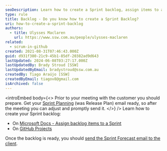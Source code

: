 ```yaml
---
seoDescription: Learn how to create a Sprint backlog, assign items to a Sprint, and send a Sprint Forecast email to clients with Microsoft Docs and GitHub Projects.
type: rule
title: Backlog - Do you know how to create a Sprint Backlog?
uri: how-to-create-a-sprint-backlog
authors:
  - title: Ulysses Maclaren
    url: https://www.ssw.com.au/people/ulysses-maclaren
related:
  - scrum-in-github
created: 2021-08-31T07:46:43.000Z
guid: d931f380-21c9-45b1-85df-20382ad9d643
lastUpdated: 2024-06-08T03:27:17.000Z
lastUpdatedBy: Brady Stroud [SSW]
lastUpdatedByEmail: bradystroud@ssw.com.au
createdBy: Tiago Araújo [SSW]
createdByEmail: tiagov8@gmail.com
isArchived: false
---
```


<introEmbed
  body={<>
Prior to your meeting with the customer you should prepare. Get your [Sprint Planning](/what-happens-at-a-sprint-planning-meeting) (was Release Plan) email ready, so after the meeting you can adjust and promptly send it.
  </>}
/>
Learn how to create your Sprint backlog:

* On [Microsoft Docs - Assign backlog items to a Sprint](https://docs.microsoft.com/en-us/azure/devops/boards/backlogs/create-your-backlog?view=azure-devops&tabs=agile-process&WT.mc_id=DOP-MVP-33518)
* On [GitHub Projects](https://docs.github.com/en/issues/trying-out-the-new-projects-experience/quickstart)

Once the backlog is ready, you should [send the Sprint Forecast email to the client](/send-sprint-forecast-and-sprint-review-retro-emails-to-the-client).
